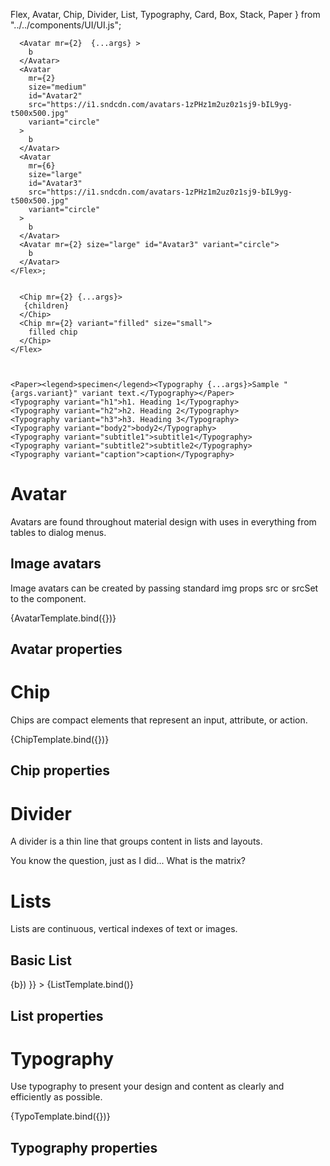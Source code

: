   Flex,
  Avatar,
  Chip,
  Divider,
  List,
  Typography,
  Card,
  Box,
  Stack,
  Paper
} from "../../components/UI/UI.js";


<Meta title="Components/DATA DISPLAY" />



      <Avatar mr={2}  {...args} >
        b
      </Avatar>
      <Avatar
        mr={2}
        size="medium"
        id="Avatar2"
        src="https://i1.sndcdn.com/avatars-1zPHz1m2uz0z1sj9-bIL9yg-t500x500.jpg"
        variant="circle"
      >
        b
      </Avatar>
      <Avatar
        mr={6}
        size="large"
        id="Avatar3"
        src="https://i1.sndcdn.com/avatars-1zPHz1m2uz0z1sj9-bIL9yg-t500x500.jpg"
        variant="circle"
      >
        b
      </Avatar>
      <Avatar mr={2} size="large" id="Avatar3" variant="circle">
        b
      </Avatar>
    </Flex>;


      <Chip mr={2} {...args}>
       {children}
      </Chip>
      <Chip mr={2} variant="filled" size="small">
        filled chip
      </Chip>
    </Flex>

 

    <Paper><legend>specimen</legend><Typography {...args}>Sample "{args.variant}" variant text.</Typography></Paper>
    <Typography variant="h1">h1. Heading 1</Typography>
    <Typography variant="h2">h2. Heading 2</Typography>
    <Typography variant="h3">h3. Heading 3</Typography>
    <Typography variant="body2">body2</Typography>
    <Typography variant="subtitle1">subtitle1</Typography>
    <Typography variant="subtitle2">subtitle2</Typography>
    <Typography variant="caption">caption</Typography>
  </Stack>

# Avatar

Avatars are found throughout material design with uses in everything from tables to dialog menus.

## Image avatars

Image avatars can be created by passing standard img props src or srcSet to the component.

<Canvas>
  <Story
    name="Avatar"
    argTypes={{
      ...avatarVariants,
      src: {
        control: "text",
        defaultValue: '',
        description: "Image to display in the avatar",
      },
      alt: {
        control: "text",
        defaultValue: "",
        description: "Text to display on hover",
      },
    }}
    args={{ 
      variant: 'rounded',
      size: 'small',
      src: 'https://i1.sndcdn.com/avatars-1zPHz1m2uz0z1sj9-bIL9yg-t500x500.jpg'
    }}
  >
    {AvatarTemplate.bind({})}
  </Story>
</Canvas>

## Avatar properties

<ArgsTable story="Avatar" />

# Chip

Chips are compact elements that represent an input, attribute, or action.

<Canvas>
  <Story 
    name="Chip" 
    argTypes={commonVariants()} 
    args={{
        variant: 'outlined', 
        children: 'outlined chip'
      }}
    >
    {ChipTemplate.bind({})}
  </Story>
</Canvas>

## Chip properties

<ArgsTable story="Chip" />

# Divider

A divider is a thin line that groups content in lists and layouts.

<Canvas>
  <Story name="Divider">
    <Card style={{ maxWidth: 345 }}>
      <Typography mr={2} variant="body1">
        You know the question, just as I did...
      </Typography>
      <Divider />
      <Typography mr={2} variant="caption">
        What is the matrix?
      </Typography>
    </Card>
  </Story>
</Canvas>

# Lists

Lists are continuous, vertical indexes of text or images.

## Basic List

<Canvas>
  <Story name="List"
    argTypes={{
       dense: {
        control: "boolean",
        defaultValue: false,
        description: "Renders a condensed version of the list",
      },
      items: {
        description: "Items to render in the list",
        defaultValue: []
      }
    }}
    args={{
      dense: false,
      items: ["apples", "oranges", "peaches", "pears", 'world peace']
        .map(b => <Box p={2}>{b}</Box>)
    }}
  >
  {ListTemplate.bind()}
  </Story>
</Canvas>

## List properties

<ArgsTable story="List" />

# Typography

Use typography to present your design and content as clearly and efficiently as possible.

<Canvas>
  <Story name="Typography" argTypes={{
    variant: {
        table: {
          category: "Appearance",
          subcategory: "Properties",
        },
        description: `The variant to use.`,
        defaultValue: 'button',
        options:['h1','h2','h3','body1','body2',
          'subtitle1','subtitle2','caption','button',] ,
        control: {
          type: "select",
        },
      }
    }} 
    args={{
      variant: 'body1'
    }}
    >
    {TypoTemplate.bind({})}
  </Story>
</Canvas>

## Typography properties

<ArgsTable story="Typography" />
